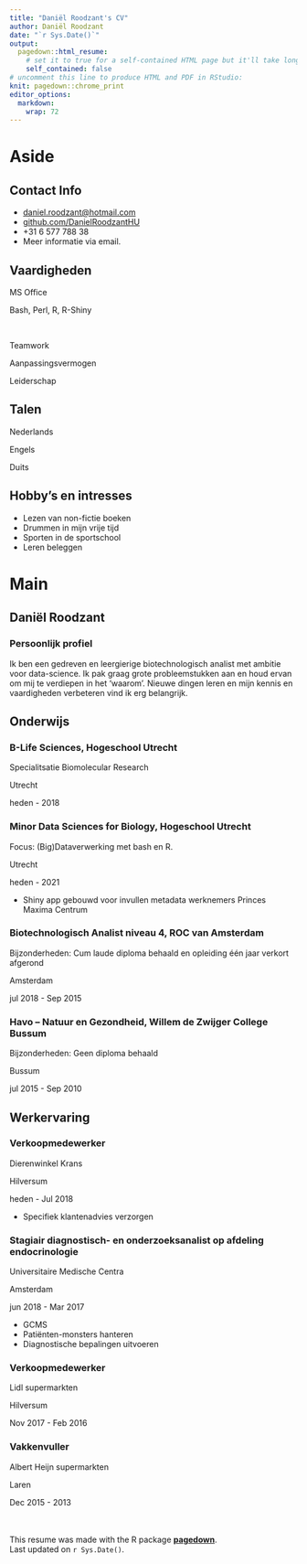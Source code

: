 ```yaml
---
title: "Daniël Roodzant's CV"
author: Daniël Roodzant
date: "`r Sys.Date()`"
output: 
  pagedown::html_resume:
    # set it to true for a self-contained HTML page but it'll take longer to render
    self_contained: false
# uncomment this line to produce HTML and PDF in RStudio:
knit: pagedown::chrome_print
editor_options: 
  markdown: 
    wrap: 72
---
```


# Aside

## Contact Info {#contact}

-   <i class="fa fa-envelope"></i>
    [daniel.roodzant\@hotmail.com](mailto:daniel.roodzant@hotmail.com){.email}
-   <i class="fa fa-github"></i>
    [github.com/DanielRoodzantHU](https://github.com/DanielRoodzantHU)
-   <i class="fa fa-phone"></i> +31 6 577 788 38
-   Meer informatie via email.

## Vaardigheden {#skills}

<p style="text-align: right;">

MS Office
<i class="fas fa-circle"></i><i class="fas fa-circle"></i><i class="fas fa-circle"></i><i class="fas fa-circle"></i><i class="far fa-circle"></i>

</p>

<p style="text-align: right;">

Bash, Perl, R, R-Shiny
<i class="fas fa-circle"></i><i class="fas fa-circle"></i><i class="fas fa-circle"></i><i class="far fa-circle"></i><i class="far fa-circle"></i>

</p>

<br>

<p style="text-align: right;">

Teamwork
<i class="fas fa-circle"></i><i class="fas fa-circle"></i><i class="fas fa-circle"></i><i class="fas fa-circle"></i><i class="far fa-circle"></i>

</p>

<p style="text-align: right;">

Aanpassingsvermogen
<i class="fas fa-circle"></i><i class="fas fa-circle"></i><i class="fas fa-circle"></i><i class="fas fa-circle"></i><i class="far fa-circle"></i>

</p>

<p style="text-align: right;">

Leiderschap
<i class="fas fa-circle"></i><i class="fas fa-circle"></i><i class="fas fa-circle"></i><i class="fas fa-circle"></i><i class="far fa-circle"></i>

</p>

## Talen

<p style="text-align: right;">

Nederlands
<i class="fas fa-circle"></i><i class="fas fa-circle"></i><i class="fas fa-circle"></i><i class="fas fa-circle"></i><i class="fas fa-circle"></i>

</p>

<p style="text-align: right;">

Engels
<i class="fas fa-circle"></i><i class="fas fa-circle"></i><i class="fas fa-circle"></i><i class="fas fa-circle"></i><i class="fas fa-circle"></i>

</p>

<p style="text-align: right;">

Duits
<i class="fas fa-circle"></i><i class="fas fa-circle"></i><i class="far fa-circle"></i><i class="far fa-circle"></i><i class="far fa-circle"></i>

</p>

## Hobby's en intresses

-   Lezen van non-fictie boeken
-   Drummen in mijn vrije tijd
-   Sporten in de sportschool
-   Leren beleggen

# Main

## Daniël Roodzant {#title}

### Persoonlijk profiel

Ik ben een gedreven en leergierige biotechnologisch analist met ambitie
voor data-science. Ik pak graag grote probleemstukken aan en houd ervan
om mij te verdiepen in het 'waarom'. Nieuwe dingen leren en mijn kennis
en vaardigheden verbeteren vind ik erg belangrijk.

## Onderwijs {data-icon="graduation-cap" data-concise="true"}

### B-Life Sciences, Hogeschool Utrecht

Specialitsatie Biomolecular Research

Utrecht

heden - 2018

### Minor Data Sciences for Biology, Hogeschool Utrecht

Focus: (Big)Dataverwerking met bash en R.

Utrecht

heden - 2021

-   Shiny app gebouwd voor invullen metadata werknemers Princes Maxima
    Centrum

### Biotechnologisch Analist niveau 4, ROC van Amsterdam

Bijzonderheden: Cum laude diploma behaald en opleiding één jaar verkort
afgerond

Amsterdam

jul 2018 - Sep 2015

### Havo -- Natuur en Gezondheid, Willem de Zwijger College Bussum

Bijzonderheden: Geen diploma behaald

Bussum

jul 2015 - Sep 2010

## Werkervaring {data-icon="suitcase"}

### Verkoopmedewerker

Dierenwinkel Krans

Hilversum

heden - Jul 2018

::: {.concise}
-   Specifiek klantenadvies verzorgen
:::

### Stagiair diagnostisch- en onderzoeksanalist op afdeling endocrinologie

Universitaire Medische Centra

Amsterdam

jun 2018 - Mar 2017

::: {.concise}
-   GCMS
-   Patiënten-monsters hanteren
-   Diagnostische bepalingen uitvoeren
:::

### Verkoopmedewerker

Lidl supermarkten

Hilversum

Nov 2017 - Feb 2016

### Vakkenvuller

Albert Heijn supermarkten

Laren

Dec 2015 - 2013

<br> <br> This resume was made with the R package
[**pagedown**](https://github.com/rstudio/pagedown). <br> Last updated
on `r Sys.Date()`.
